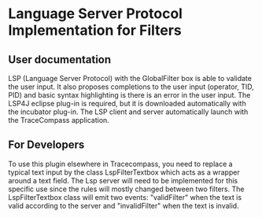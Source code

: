= Language Server Protocol Implementation for Filters =
== User documentation ==
LSP (Language Server Protocol) with the GlobalFilter box is able to validate the user input. It also proposes completions to the user input (operator, TID, PID) and basic syntax highlighting is there is an error in the user input. The LSP4J eclipse plug-in is required, but it is downloaded automatically with the incubator plug-in. The LSP client and server automatically launch with the TraceCompass application.
== For Developers ==
To use this plugin elsewhere in Tracecompass, you need to replace a typical text input by the class LspFilterTextbox which acts as a wrapper around a text field. The Lsp server will need to be implemented for this specific use since the rules will mostly changed between two filters. The LspFilterTextbox class will emit two events: "validFilter" when the text is valid according to the server and "invalidFilter" when the text is invalid.